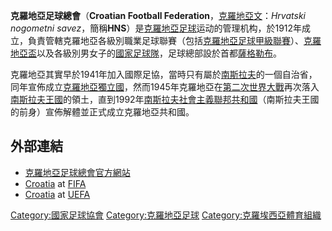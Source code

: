 {{國家足協|
  Name               = 克羅地亞足總<br />''Croatian Football Federation''|
  Logo               = Hrvatski Nogometni Savez.svg |
  Founded            = 1912年 |
  FIFA affiliation   = 1992年 |
  Region             = [[歐洲足協|歐洲足協]] |
  Region affiliation = 1992年 |
  President          = Vlatko Marković |
  Coach              = [[斯拉文·比利奇|斯拉文·比利奇]]
}}
'''克羅地亞足球總會'''（'''Croatian Football Federation'''，[[克羅地亞文|克羅地亞文]]：''Hrvatski nogometni savez''，簡稱'''HNS'''）是[[克羅地亞|克羅地亞]][[足球|足球]]运动的管理机构，於1912年成立，負責管轄克羅地亞各級別職業足球聯賽（包括[[克羅地亞足球甲級聯賽|克羅地亞足球甲級聯賽]]）、[[克羅地亞盃|克羅地亞盃]]以及各級別男女子的[[克羅地亞國家足球隊|國家足球隊]]，足球總部設於首都[[薩格勒布|薩格勒布]]。

克羅地亞其實早於1941年加入國際足協，當時只有屬於[[南斯拉夫|南斯拉夫]]的一個自治省，同年宣佈成立[[克羅地亞獨立國|克羅地亞獨立國]]，然而1945年克羅地亞在[[第二次世界大戰|第二次世界大戰]]再次落入[[南斯拉夫王國|南斯拉夫王國]]的領土，直到1992年[[南斯拉夫社會主義聯邦共和國|南斯拉夫社會主義聯邦共和國]]（南斯拉夫王國的前身）宣佈解體並正式成立克羅地亞共和國。

== 外部連結 ==
* [http://www.hns-cff.hr/ 克羅地亞足球總會官方網站]{{Wayback|url=http://www.hns-cff.hr/ |date=20101207120255 }}
* [http://www.fifa.com/associations/association=cro/index.html  Croatia]{{Wayback|url=http://www.fifa.com/associations/association=cro/index.html |date=20190119091033 }} at [[FIFA|FIFA]]
* [http://www.uefa.com/memberassociations/association=CRO/index.html  Croatia] {{Wayback|url=http://www.uefa.com/memberassociations/association=CRO/index.html |date=20200626172248 }} at [[UEFA|UEFA]]

{{UEFA成員國家足球協會}}

{{org-stub}}
{{足球小作品}}

[[Category:國家足球協會|Category:國家足球協會]]
[[Category:克羅地亞足球|Category:克羅地亞足球]]
[[Category:克羅埃西亞體育組織|Category:克羅埃西亞體育組織]]